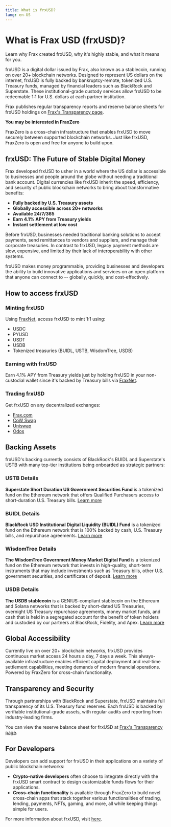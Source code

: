 ```yaml
---
title: What is frxUSD?
lang: en-US
---
```


# What is Frax USD (frxUSD)?

Learn why Frax created frxUSD, why it's highly stable, and what it means for you.

frxUSD is a digital dollar issued by Frax, also known as a stablecoin, running on over 20+ blockchain networks. Designed to represent US dollars on the internet, frxUSD is fully backed by bankruptcy-remote, tokenized U.S. Treasury funds, managed by financial leaders such as BlackRock and Superstate. These institutional-grade custody services allow frxUSD to be redeemable 1:1 for U.S. dollars at each partner institution.

Frax publishes regular transparency reports and reserve balance sheets for frxUSD holdings on [Frax's Transparency page](https://frax.com/transparency).

**You may be interested in FraxZero**

FraxZero is a cross-chain infrastructure that enables frxUSD to move securely between supported blockchain networks. Just like frxUSD, FraxZero is open and free for anyone to build upon.

## frxUSD: The Future of Stable Digital Money

Frax developed frxUSD to usher in a world where the US dollar is accessible to businesses and people around the globe without needing a traditional bank account. Digital currencies like frxUSD inherit the speed, efficiency, and security of public blockchain networks to bring about transformative benefits:

- **Fully backed by U.S. Treasury assets**
- **Globally accessible across 20+ networks**
- **Available 24/7/365**
- **Earn 4.1% APY from Treasury yields**
- **Instant settlement at low cost**

Before frxUSD, businesses needed traditional banking solutions to accept payments, send remittances to vendors and suppliers, and manage their corporate treasuries. In contrast to frxUSD, legacy payment methods are slow, expensive, and limited by their lack of interoperability with other systems.

frxUSD makes money programmable, providing businesses and developers the ability to build innovative applications and services on an open platform that anyone can connect to -- globally, quickly, and cost-effectively.

## How to access frxUSD

### Minting frxUSD

Using [FraxNet](https://net.frax.com), access frxUSD to mint 1:1 using:

- USDC
- PYUSD
- USDT
- USDB
- Tokenized treasuries (BUIDL, USTB, WisdomTree, USDB)

### Earning with frxUSD

Earn 4.1% APY from Treasury yields just by holding frxUSD in your non-custodial wallet since it's backed by Treasury bills via [FraxNet](https://net.frax.com).

### Trading frxUSD

Get frxUSD on any decentralized exchanges:

- [Frax.com](https://frax.com/swap?tokenA=0xa0b86991c6218b36c1d19d4a2e9eb0ce3606eb48&tokenB=0xcacd6fd266af91b8aed52accc382b4e165586e29&originChainId=1&destinationChainId=1)
- [CoW Swap](https://swap.cow.fi/#/1/swap/USDC/frxUSD)
- [Uniswap](https://app.uniswap.org/swap)
- [Odos](https://app.odos.xyz/market)

## Backing Assets

frxUSD's backing currently consists of BlackRock's BUIDL and Superstate's USTB with many top-tier institutions being onboarded as strategic partners:

### USTB Details

**Superstate Short Duration US Government Securities Fund** is a tokenized fund on the Ethereum network that offers Qualified Purchasers access to short-duration U.S. Treasury bills. [Learn more](https://superstate.com/ustb)

### BUIDL Details

**BlackRock USD Institutional Digital Liquidity (BUIDL) Fund** is a tokenized fund on the Ethereum network that is 100% backed by cash, U.S. Treasury bills, and repurchase agreements. [Learn more](https://www.blackrock.com/us/individual/products/blackrock-usd-institutional-digital-liquidity-fund)

### WisdomTree Details

**The WisdomTree Government Money Market Digital Fund** is a tokenized fund on the Ethereum network that invests in high-quality, short-term instruments that may include investments such as Treasury bills, other U.S. government securities, and certificates of deposit. [Learn more](https://www.wisdomtree.com/investments/etf/government-money-market-fund)

### USDB Details

**The USDB stablecoin** is a GENIUS-compliant stablecoin on the Ethereum and Solana networks that is backed by short-dated US Treasuries, overnight US Treasury repurchase agreements, money market funds, and cash that is held in a segregated account for the benefit of token holders and custodied by our partners at BlackRock, Fidelity, and Apex. [Learn more](https://usdb.com)

## Global Accessibility

Currently live on over 20+ blockchain networks, frxUSD provides continuous market access 24 hours a day, 7 days a week. This always-available infrastructure enables efficient capital deployment and real-time settlement capabilities, meeting demands of modern financial operations. Powered by FraxZero for cross-chain functionality.

## Transparency and Security

Through partnerships with BlackRock and Superstate, frxUSD maintains full transparency of its U.S. Treasury fund reserves. Each frxUSD is backed by verifiable institutional-grade assets, with regular audits and reporting from industry-leading firms.

You can view the reserve balance sheet for frxUSD at [Frax's Transparency page](https://frax.com/transparency).

## For Developers

Developers can add support for frxUSD in their applications on a variety of public blockchain networks:

- **Crypto-native developers** often choose to integrate directly with the frxUSD smart contract to design customizable funds flows for their applications.
- **Cross-chain functionality** is available through FraxZero to build novel cross-chain apps that stack together various functionalities of trading, lending, payments, NFTs, gaming, and more, all while keeping things simple for users.

For more information about frxUSD, visit [here](https://frax.com/frxusd).
